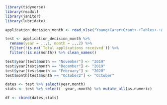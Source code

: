 ```r
library(tidyverse)
library(readxl)
library(janitor)
library(lubridate)
```

```r
application_decision_month <- read_xlsx("Young+Carer+Grant+-+Tables+-+April+2020.xlsx",sheet = 2,skip = 3)
```

```r
test <- application_decision_month %>% 
  rename(year = ...1, month = ...2) %>% 
  filter(!is.na(`Total applications received`)) %>% 
  filter(!is.na(month)) %>% clean_names()
```

```r
test$year[test$month == "November"] <- "2019"
test$year[test$month == "December"] <- "2019"
test$year[test$month == "February"] <- "2020"
test$month[test$month == "October2"] <- "October"
```

```r
dates <- test %>% select(year,month)
stats <- test %>% select( -year,-month) %>% mutate_all(as.numeric)
```
```r
df <- cbind(dates,stats)
```

```r


```

